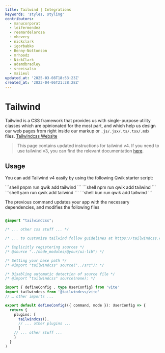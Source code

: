 ```yaml
---
title: Tailwind | Integrations
keywords: 'styles, styling'
contributors:
  - manucorporat
  - leifermendez
  - reemardelarosa
  - mhevery
  - nickclark
  - igorbabko
  - Benny-Nottonson
  - mrhoodz
  - NickClark
  - adamdbradley
  - sreeisalso
  - maiieul
updated_at: '2025-03-08T18:53:23Z'
created_at: '2023-04-06T21:28:28Z'
---
```



# Tailwind

Tailwind is a CSS framework that provides us with single-purpose utility classes which are
opinionated for the most part, and which help us design our web pages from right inside our
markup or `.js/.jsx/.ts/.tsx/.mdx` files. [Tailwindcss Website](https://tailwindcss.com/)

> This page contains updated instructions for tailwind v4. If you need to use tailwind v3, you can find the relevant documentation [here](/docs/integrations/tailwind-v3).

## Usage

You can add Tailwind v4 easily by using the following Qwik starter script:

<PackageManagerTabs>
<span q:slot="pnpm">
```shell
pnpm run qwik add tailwind
```
</span>
<span q:slot="npm">
```shell
npm run qwik add tailwind
```
</span>
<span q:slot="yarn">
```shell
yarn run qwik add tailwind
```
</span>
<span q:slot="bun">
```shell
bun run qwik add tailwind
```
</span>
</PackageManagerTabs>

The previous command updates your app with the necessary dependencies,
and modifies the following files

```css title="src/global.css"

@import "tailwindcss";

/* ... other css stuff ... */

/* ... to customize tailwind follow guidelines at https://tailwindcss.com/docs/theme ... */

/* Explicitly registering sources */
/* @source "../node_modules/@your/ui-lib"; */

/* Setting your base path */
/* @import "tailwindcss" source("../src"); */

/* Disabling automatic detection of source file */
/* @import "tailwindcss" source(none); */

```

```ts title="vite.config.mts"
import { defineConfig , type UserConfig} from 'vite'
import tailwindcss from '@tailwindcss/vite'
// … other imports ...

export default defineConfig(({ command, mode }): UserConfig => {
  return {
    plugins: [
      tailwindcss(),
      // ... other plugins ...
      ]
    // ... other stuff ...
    }
  }
)
```
